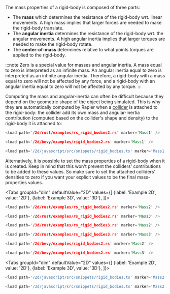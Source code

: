 
The mass properties of a rigid-body is composed of three parts:
- The **mass** which determines the resistance of the rigid-body wrt. linear movements. A high mass implies that
  larger forces are needed to make the rigid-body translate.
- The **angular inertia** determines the resistance of the rigid-body wrt. the angular movements. A high angular
  inertia implies that larger torques are needed to make the rigid-body rotate.
- The **center-of-mass** determines relative to what points torques are applied to the rigid-body.

:::note
Zero is a special value for masses and angular inertia. A mass equal to zero is interpreted as an infinite mass.
An angular inertia equal to zero is interpreted as an infinite angular inertia. Therefore, a rigid-body with a
mass equal to zero will not be affected by any force, and a rigid-body with an angular inertia equal to zero will
not be affected by any torque.
:::

Computing the mass and angular-inertia can often be difficult because they depend on the geometric shape of the
object being simulated. This is why they are automatically computed by Rapier when a [collider](#collider) is
attached to the rigid-body: the collider add its own mass and angular-inertia contribution (computed based on the
collider's shape and density) to the rigid-body it is attached to:

<rapier>

```rust
<load path='/2d/rust/examples/rs_rigid_bodies2.rs' marker='Mass1' />
```

</rapier>

<bevy>

```rust
<load path='/2d/bevy/examples/rigid_bodies2.rs' marker='Mass1' />
```

</bevy>
<js>

```js
<load path='/2d/javascript/src/snippets/rigid_bodies.ts' marker='Mass1' />
```

</js>

Alternatively, it is possible to set the mass properties of a rigid-body when it is created. Keep in mind that
this won't prevent the colliders' contributions to be added to these values. So make sure to set the attached
colliders' densities to zero if you want your explicit values to be the final mass-properties values.

<rapier>

<Tabs
groupId="dim"
defaultValue="2D"
values={[
{label: 'Example 2D', value: '2D'},
{label: 'Example 3D', value: '3D'},
]}>
<TabItem value="2D">

```rust
<load path='/2d/rust/examples/rs_rigid_bodies2.rs' marker='Mass2' />
```
```rust
<load path='/2d/rust/examples/rs_rigid_bodies2.rs' marker='Mass3' />
```

  </TabItem>
  <TabItem value="3D">

```rust
<load path='/3d/rust/examples/rs_rigid_bodies3.rs' marker='Mass2' />
```
```rust
<load path='/3d/rust/examples/rs_rigid_bodies3.rs' marker='Mass3' />
```

  </TabItem>
</Tabs>

</rapier>
<bevy>

```rust
<load path='/2d/bevy/examples/rigid_bodies2.rs' marker='Mass2' />
```
```rust
<load path='/2d/bevy/examples/rigid_bodies2.rs' marker='Mass3' />
```

</bevy>
<js>

<Tabs
groupId="dim"
defaultValue="2D"
values={[
{label: 'Example 2D', value: '2D'},
{label: 'Example 3D', value: '3D'},
]}>
<TabItem value="2D">

```js
<load path='/2d/javascript/src/snippets/rigid_bodies.ts' marker='Mass2' />
```

  </TabItem>
  <TabItem value="3D">

```js
<load path='/3d/javascript/src/snippets/rigid_bodies.ts' marker='Mass2' />
```

  </TabItem>
</Tabs>

</js>
